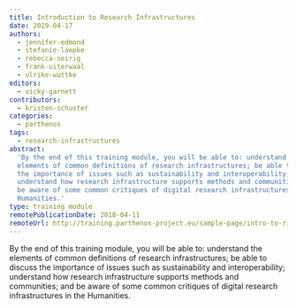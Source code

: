 ```yaml
---
title: Introduction to Research Infrastructures
date: 2019-04-17
authors:
  - jennifer-edmond
  - stefanie-laepke
  - rebecca-seirig
  - frank-uiterwaal
  - ulrike-wuttke
editors:
  - vicky-garnett
contributors:
  - kristen-schuster
categories:
  - parthenos
tags:
  - research-infrastructures
abstract:
  'By the end of this training module, you will be able to: understand the
  elements of common definitions of research infrastructures; be able to discuss
  the importance of issues such as sustainability and interoperability;
  understand how research infrastructure supports methods and communities; and
  be aware of some common critiques of digital research infrastructures in the
  Humanities.'
type: training module
remotePublicationDate: 2018-04-11
remoteUrl: http://training.parthenos-project.eu/sample-page/intro-to-ri/
---
```


By the end of this training module, you will be able to: understand the elements
of common definitions of research infrastructures; be able to discuss the
importance of issues such as sustainability and interoperability; understand how
research infrastructure supports methods and communities; and be aware of some
common critiques of digital research infrastructures in the Humanities.

<CTA
  title="Interested in learning more?"
  subtitle="Check out Introduction to Research Infrastructures on PARTHENOS"
  url="http://training.parthenos-project.eu/sample-page/intro-to-ri/"
/>
